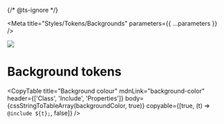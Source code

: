 
{/* @ts-ignore */}

<Meta title="Styles/Tokens/Backgrounds" parameters={{ ...parameters }} />

![](https://graphics.thomsonreuters.com/style-assets/images/logos/reuters-graphics-logo/svg/graphics-logo-color-dark.svg)

# Background tokens

<CopyTable
  title="Background colour"
  mdnLink="background-color"
  header={['Class', 'Include', 'Properties']}
  body={cssStringToTableArray(backgroundColor, true)}
  copyable={[true, (t) => `@include ${t};`, false]}
/>
